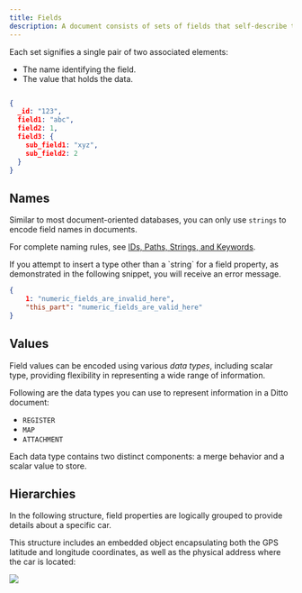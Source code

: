 ```yaml
---
title: Fields
description: A document consists of sets of fields that self-describe the data it encodes.
---
```


Each set signifies a single pair of two associated elements:

- The name identifying the field.
- The value that holds the data.

```json Ditto Document

{
  _id: "123",
  field1: "abc",
  field2: 1,
  field3: {
    sub_field1: "xyz",
    sub_field2: 2
  }
}
```

## Names

Similar to most document-oriented databases, you can only use `strings` to encode field names in documents.

For complete naming rules, see [IDs, Paths, Strings, and Keywords](#ids-paths-strings-and-keywords).

<Warning>
If you attempt to insert a type other than a `string` for a field property, as demonstrated in the following snippet, you will receive an error message.
</Warning>


```json
{
    1: "numeric_fields_are_invalid_here",
    "this_part": "numeric_fields_are_valid_here"
}
```
## Values

Field values can be encoded using various *data types*, including scalar type, providing flexibility in representing a wide range of information.

Following are the data types you can use to represent information in a Ditto document:

- `REGISTER`
- `MAP`
- `ATTACHMENT`

Each data type contains two distinct components: a merge behavior and a scalar value to store.

## Hierarchies

In the following structure, field properties are logically grouped to provide details about a specific car.

This structure includes an embedded object encapsulating both the GPS latitude and longitude coordinates, as well as the physical address where the car is located:

<Frame>
  <img src="/images/v4.9/doc-model.webp"/>
</Frame>
